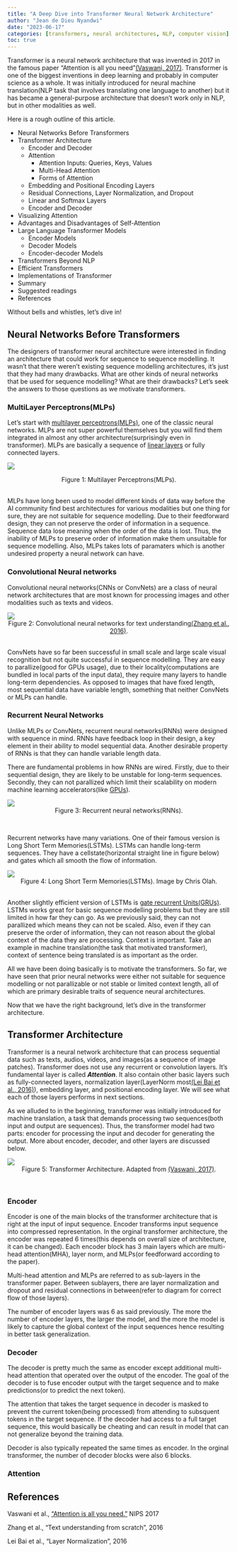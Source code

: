 ```yaml
---
title: "A Deep Dive into Transformer Neural Network Architecture"
author: "Jean de Dieu Nyandwi"
date: "2023-06-17"
categories: [transformers, neural architectures, NLP, computer vision]
toc: true
---
```


Transformer is a neural network architecture that was invented in 2017 in the famous paper "Attention is all you need"[(Vaswani, 2017)](https://arxiv.org/abs/1706.03762). Transformer is one of the biggest inventions in deep learning and probably in computer science as a whole. It was initially introduced for neural machine translation(NLP task that involves translating one language to another) but it has became a general-purpose architecture that doesn't work only in NLP, but in other modalities as well. 

Here is a rough outline of this article.

* Neural Networks Before Transformers
* Transformer Architecture
    * Encoder and Decoder
    * Attention
        * Attention Inputs: Queries, Keys, Values
        * Multi-Head Attention
        * Forms of Attention
    * Embedding and Positional Encoding Layers
    * Residual Connections, Layer Normalization, and Dropout
    * Linear and Softmax Layers
    * Encoder and Decoder
* Visualizing Attention
* Advantages and Disadvantages of Self-Attention
* Large Language Transformer Models
    * Encoder Models
    * Decoder Models
    * Encoder-decoder Models
* Transformers Beyond NLP
* Efficient Transformers
* Implementations of Transformer
* Summary
* Suggested readings
* References

Without bells and whistles, let's dive in!

## Neural Networks Before Transformers

The designers of transformer neural architecture were interested in finding an architecture that could work for sequence to sequence modelling. It wasn't that there weren't existing sequence modelling architectures, it's just that they had many drawbacks. What are other kinds of neural networks that be used for sequence modelling? What are their drawbacks? Let's seek the answers to those questions as we motivate transformers.

### MultiLayer Perceptrons(MLPs)

Let's start with [multilayer perceptrons(MLPs)](https://en.wikipedia.org/wiki/Multilayer_perceptron), one of the classic neural networks. MLPs are not super powerful themselves but you will find them integrated in almost any other architecture(surprisingly even in transformer). MLPs are basically a sequence of [linear layers](https://pytorch.org/docs/stable/generated/torch.nn.Linear.html) or fully connected layers.

![](./mlps.png)

<center>
Figure 1: Multilayer Perceptrons(MLPs).
</center>
</br>
MLPs have long been used to model different kinds of data way before the AI community find best architectures for various modalities but one thing for sure, they are not suitable for sequence modelling. Due to their feedforward design, they can not preserve the order of information in a sequence. Sequence data lose meaning when the order of the data is lost. Thus, the inability of MLPs to preserve order of information make them unsuitable for sequence modelling. Also, MLPs takes lots of paramaters which is another undesired property a neural network can have.

### Convolutional Neural networks

Convolutional neural networks(CNNs or ConvNets) are a class of neural network architectures that are most known for processing images and other modalities such as texts and videos.

![](./convnets.png)
<center>
Figure 2: Convolutional neural networks for text understanding[(Zhang et al., 2016)](https://arxiv.org/abs/1502.01710).
</center>
</br>
ConvNets have so far been successful in small scale and large scale visual recognition but not quite successful in sequence modelling. They are easy to parallize(good for GPUs usage), due to their locality(computations are bundled in local parts of the input data), they require many layers to handle long-term dependencies. As opposed to images that have fixed length, most sequential data have variable length, something that neither ConvNets or MLPs can handle.

### Recurrent Neural Networks

Unlike MLPs or ConvNets, recurrent neural networks(RNNs) were designed with sequence in mind. RNNs have feedback loop in their design, a key element in their ability to model sequential data. Another desirable property of RNNs is that they can handle variable length data.

There are fundamental problems in how RNNs are wired. Firstly, due to their sequential design, they are likely to be unstable for long-term sequences. Secondly, they can not parallized which limit their scalability on modern machine learning accelerators(like [GPUs](https://en.wikipedia.org/wiki/Graphics_processing_unit)).

![](./rnns.png)
<center>
Figure 3: Recurrent neural networks(RNNs).
</center>
</br>

Recurrent networks have many variations. One of their famous version is Long Short Term Memories(LSTMs). LSTMs can handle long-term sequences. They have a cellstate(horizontal straight line in figure below) and gates which all smooth the flow of information.

![](./lstms.png)
<center>
Figure 4: Long Short Term Memories(LSTMs). Image by Chris Olah.
</center>
</br>
Another slightly efficient version of LSTMs is [gate recurrent Units(GRUs)](https://en.wikipedia.org/wiki/Gated_recurrent_unit). LSTMs works great for basic sequence modelling problems but they are still limited in how far they can go. As we previously said, they can not parallized which means they can not be scaled. Also, even if they can preserve the order of information, they can not reason about the global context of the data they are processing. Context is important. Take an example in machine translation(the task that motivated transformer), context of sentence being translated is as important as the order.

All we have been doing basically is to motivate the transformers. So far, we have seen that prior neural networks were either not suitable for sequence modelling or not parallizable or not stable or limited context length, all of which are primary desirable traits of sequence neural architectures.

Now that we have the right background, let's dive in the transformer architecture.

## Transformer Architecture

Transformer is a neural network architecture that can process sequential data such as texts, audios, videos, and images(as a sequence of image patches). Transformer does not use any recurrent or convolution layers. It's fundamental layer is called ***Attention***. It also contain other basic layers such as fully-connected layers, normalization layer(LayerNorm most[(Lei Bai et al., 2016)](https://arxiv.org/abs/1607.06450)), embedding layer, and positional encoding layer. We will see what each of those layers performs in next sections.

As we alluded to in the beginning, transformer was initially introduced for machine translation, a task that demands processing two sequences(both input and output are sequences). Thus, the transformer model had two parts: encoder for processing the input and decoder for generating the output. More about encoder, decoder, and other layers are discussed below.

![](./transformer.png)
<center>
Figure 5: Transformer Architecture. Adapted from [(Vaswani, 2017)](https://arxiv.org/abs/1706.03762).
</center>
</br>

### Encoder

Encoder is one of the main blocks of the transformer architecture that is right at the input of input sequence. Encoder transforms input sequence into compressed representation. In the orginal transformer architecture, the encoder was repeated 6 times(this depends on overall size of architecture, it can be changed). Each encoder block has 3 main layers which are multi-head attention(MHA), layer norm, and MLPs(or feedforward according to the paper).

Multi-head attention and MLPs are referred to as sub-layers in the transformer paper. Between sublayers, there are layer normalization and dropout and residual connections in between(refer to diagram for correct flow of those layers).

The number of encoder layers was 6 as said previously. The more the number of encoder layers, the larger the model, and the more the model is likely to capture the global context of the input sequences hence resulting in better task generalization.


### Decoder

The decoder is pretty much the same as encoder except additional multi-head attention that operated over the output of the encoder. The goal of the decoder is to fuse encoder output with the target sequence and to make predictions(or to predict the next token).

The attention that takes the target sequence in decoder is masked to prevent the current token(being processed) from attending to subsquent tokens in the target sequence. If the decoder had access to a full target sequence, this would basically be cheating and can result in model that can not generalize beyond the training data.

Decoder is also typically repeated the same times as encoder. In the orginal transformer, the number of decoder blocks were also 6 blocks.

### Attention

## References

Vaswani et al., [“Attention is all you need."](https://arxiv.org/abs/1706.03762) NIPS 2017

Zhang et al., “Text understanding from scratch”, 2016

Lei Bai et al., "Layer Normalization", 2016


